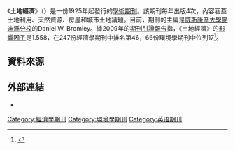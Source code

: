 {{Infobox journal
| title  = 土地經濟<br/>Land Economics
| cover =
| discipline = [[經濟學|經濟學]]、環境學
| language     = [[英文|英文]]
| formernames = 土地及公眾效用經濟期刊（The Journal of Land & Public Utility Economics）
| abbreviation =
| publisher = 威斯康辛大學出版社
| country = [[美國|美國]]
| frequency = 季刊
| history = 1925年至今
| openaccess =
| website = http://www.wisc.edu/wisconsinpress/journals/journals/le.html
| link1 = http://www.sciencedirect.com/science/journal/00950696
| link1-name = 線上觀看
| ISSN = 0023-7639
| eISSN = 1543-8325
| OCLC = 47993888
| LCCN = 2003-212981
| JSTOR = journalCode=landeconomics
}}

《'''土地經濟'''》（{{lang|en|Land Economics}}）是一份1925年起發行的[[學術期刊|學術期刊]]。該期刊每年出版4次，內容涵蓋土地利用、天然資源、房屋和城市土地議題。目前，期刊的主編是[[威斯康辛大學麥迪遜分校|威斯康辛大學麥迪遜分校]]的Daniel W. Bromley。據2009年的[[期刊引證報告|期刊引證報告]]指，《土地經濟》的[[影響因子|影響因子]]是1.558，在247份經濟學期刊中排名第46，66份環境學期刊中位列17<ref>{{Cite web |url=http://uwpress.wisc.edu/journals/journals/le.html |title=Land Economics |accessdate=2014-04-29 |archive-date=2020-09-07 |archive-url=https://web.archive.org/web/20200907134017/https://uwpress.wisc.edu/journals/journals/le.html |dead-url=no }}</ref>。

== 資料來源 ==
{{reflist}}

== 外部連結 ==
* {{Official|1=http://www.wisc.edu/wisconsinpress/journals/journals/le.html}}

[[Category:經濟學期刊|Category:經濟學期刊]]
[[Category:環境學期刊|Category:環境學期刊]]
[[Category:英语期刊|Category:英语期刊]]